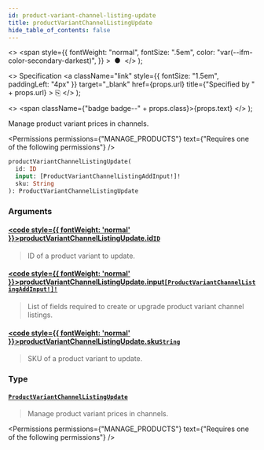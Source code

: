 ```yaml
---
id: product-variant-channel-listing-update
title: productVariantChannelListingUpdate
hide_table_of_contents: false
---
```


  <>
    <span
      style={{
        fontWeight: "normal",
        fontSize: ".5em",
        color: "var(--ifm-color-secondary-darkest)",
      }}
    >
      &nbsp;●&nbsp;
    </span>
  </>
);

  <>
    Specification
    <a
      className="link"
      style={{ fontSize: "1.5em", paddingLeft: "4px" }}
      target="\_blank"
      href={props.url}
      title={"Specified by " + props.url}
    >
      ⎘
    </a>
  </>
);

  <>
    <span className={"badge badge--" + props.class}>{props.text}</span>
  </>
);

Manage product variant prices in channels.

<Permissions
  permissions={"MANAGE_PRODUCTS"}
  text={"Requires one of the following permissions"}
/>

```graphql
productVariantChannelListingUpdate(
  id: ID
  input: [ProductVariantChannelListingAddInput!]!
  sku: String
): ProductVariantChannelListingUpdate
```

### Arguments

#### [<code style={{ fontWeight: 'normal' }}>productVariantChannelListingUpdate.<b>id</b></code>](#)<Bullet />[`ID`](../../../api-reference/miscellaneous/scalars/id) <Badge class="secondary" text="scalar"/> <Badge class="secondary" text="miscellaneous"/>

> ID of a product variant to update.

#### [<code style={{ fontWeight: 'normal' }}>productVariantChannelListingUpdate.<b>input</b></code>](#)<Bullet />[`[ProductVariantChannelListingAddInput!]!`](../../../api-reference/products/inputs/product-variant-channel-listing-add-input) <Badge class="secondary" text="non-null"/> <Badge class="secondary" text="input"/> <Badge class="secondary" text="products"/>

> List of fields required to create or upgrade product variant channel listings.

#### [<code style={{ fontWeight: 'normal' }}>productVariantChannelListingUpdate.<b>sku</b></code>](#)<Bullet />[`String`](../../../api-reference/miscellaneous/scalars/string) <Badge class="secondary" text="scalar"/> <Badge class="secondary" text="miscellaneous"/>

> SKU of a product variant to update.

<Badge text="Added in Saleor 3.8" class="secondary margin-bottom--sm" />

>

### Type

#### [`ProductVariantChannelListingUpdate`](../../../api-reference/products/objects/product-variant-channel-listing-update) <Badge class="secondary" text="object"/> <Badge class="secondary" text="products"/>

> Manage product variant prices in channels.

<Permissions
  permissions={"MANAGE_PRODUCTS"}
  text={"Requires one of the following permissions"}
/>

>


